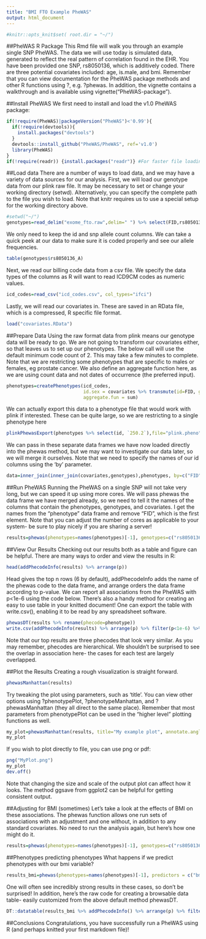 ```yaml
---
title: "BMI FTO Example PheWAS"
output: html_document
---
```

```r
#knitr::opts_knit$set( root.dir = "~/")
```
##PheWAS R Package
This Rmd file will walk you through an example single SNP PheWAS. The data we will use today is simulated data, generated to reflect the real pattern of correlation found in the EHR. You have been provided one SNP, rs8050136, which is additively coded. There are three potential covariates included: age, is.male, and bmi. Remember that you can view documentation for the PheWAS package methods and other R functions using ?, e.g. ?phewas. In addition, the vignette contains a walkthrough and is available using vignette("PheWAS-package").

##Install PheWAS
We first need to install and load the v1.0 PheWAS package:
```r
if(!require(PheWAS)|packageVersion("PheWAS")<'0.99'){
  if(!require(devtools)){
    install.packages("devtools")
  }
  devtools::install_github("PheWAS/PheWAS", ref='v1.0')
  library(PheWAS)
}
if(!require(readr)) {install.packages("readr")} #For faster file loading
```

##Load data
There are a number of ways to load data, and we may have a variety of data sources for our analysis. First, we will load our genotype data from our plink raw file. It may be necessary to set or change your working directory (setwd). Alternatively, you can specify the complete path to the file you wish to load. Note that knitr requires us to use a special setup for the working directory above.
```r
#setwd("~/")
genotypes=read_delim("exome_fto.raw",delim=" ") %>% select(FID,rs8050136_A)
```
We only need to keep the id and snp allele count columns. We can take a quick peek at our data to make sure it is coded properly and see our allele frequencies.
```r
table(genotypes$rs8050136_A)
```
Next, we read our billing code data from a csv file. We specify the data types of the columns as R will want to read ICD9CM codes as numeric values.
```r
icd_codes=read_csv("icd_codes.csv", col_types="ifci")
```
Lastly, we will read our covariates in. These are saved in an RData file, which is a compressed, R specific file format.
```r
load("covariates.RData")
```

##Prepare Data
Using the raw format data from plink means our genotype data will be ready to go. We are not going to transform our covariates either, so that leaves us to set up our phenotypes. The below call will use the default minimum code count of 2. This may take a few minutes to complete. Note that we are restricting some phenotypes that are specific to males or females, eg prostate cancer. We also define an aggregate function here, as we are using count data and not dates of occurrence (the preferred input).
```r
phenotypes=createPhenotypes(icd_codes, 
                            id.sex = covariates %>% transmute(id=FID, gender=ifelse(is.male,"M","F")),
                            aggregate.fun = sum)
```
We can actually export this data to a phenotype file that would work with plink if interested. These can be quite large, so we are restricting to a single phenotype here
```r
plinkPhewasExport(phenotypes %>% select(id, `250.2`),file="plink.pheno")
```
We can pass in these separate data frames we have now loaded directly into the phewas method, but we may want to investigate our data later, so we will merge it ourselves. Note that we need to specify the names of our id columns using the 'by' parameter.
```r
data=inner_join(inner_join(covariates,genotypes),phenotypes, by=c("FID"="id"))
```

##Run PheWAS
Running the PheWAS on a single SNP will not take very long, but we can speed it up using more cores. We will pass phewas the data frame we have merged already, so we need to tell it the names of the columns that contain the phenotypes, genotypes, and covariates. I get the names from the "phenotype" data frame and remove "FID", which is the first element. Note that you can adjust the number of cores as applicable to your system- be sure to play nicely if you are sharing a server!
```r
results=phewas(phenotypes=names(phenotypes)[-1], genotypes=c("rs8050136_A"), covariates=c("age", "is.male"), data=data, cores=1)
```

##View Our Results
Checking out our results both as a table and figure can be helpful. There are many ways to order and view the results in R:
```r
head(addPhecodeInfo(results) %>% arrange(p)) 
```

Head gives the top n rows (6 by default), addPhecodeInfo adds the name of the phewas code to the data frame, and arrange orders the data frame according to p-value.
We can report all associations from the PheWAS with p<1e-6 using the code below. There's also a handy method for creating an easy to use table in your knitted document! One can export the table with write.csv(), enabling it to be read by any spreadsheet software.
```r
phewasDT(results %>% rename(phecode=phenotype))
write.csv(addPhecodeInfo(results) %>% arrange(p) %>% filter(p<1e-6) %>% select(phecode, description, snp, OR, p, n_total, n_cases, n_controls), file="top-results.csv")
```

Note that our top results are three phecodes that look very similar. As you may remember, phecodes are hierarchical. We shouldn't be surprised to see the overlap in association here- the cases for each test are largely overlapped.

##Plot the Results
Creating a rough visualization is straight forward.
```r
phewasManhattan(results)
```

Try tweaking the plot using parameters, such as 'title'. You can view other options using ?phenotypePlot, ?phenotypeManhattan, and ?phewasManhattan (they all direct to the same place). Remember that most parameters from phenotypePlot can be used in the "higher level" plotting functions as well. 
```r
my_plot=phewasManhattan(results, title="My example plot", annotate.angle=0)
my_plot
```

If you wish to plot directly to file, you can use png or pdf:
```r
png("MyPlot.png")
my_plot
dev.off()
```

Note that changing the size and scale of the output plot can affect how it looks. The method ggsave from ggplot2 can be helpful for getting consistent output.

##Adjusting for BMI (sometimes)
Let's take a look at the effects of BMI on these associations. The phewas function allows one run sets of associations with an adjustment and one without, in addition to any standard covariates. No need to run the analysis again, but here's how one might do it.
```r
results=phewas(phenotypes=names(phenotypes)[-1], genotypes=c("rs8050136_A"), covariates=list(c("age", "is.male"),c("age", "is.male","bmi")), data=data, cores=4)
```

##Phenotypes predicting phenotypes
What happens if we predict phenotypes with our bmi variable?
```r
results_bmi=phewas(phenotypes=names(phenotypes)[-1], predictors = c("bmi"), covariates=c("age", "is.male"), data=data, cores=4, additive.genotypes = F)
```
One will often see incredibly strong results in these cases, so don't be surprised! In addition, here's the raw code for creating a browsable data table- easily customized from the above default method phewasDT.
```r
DT::datatable(results_bmi %>% addPhecodeInfo() %>% arrange(p) %>% filter(!is.na(p)) %>% transmute(phecode, description, predictor, OR=round(OR,2), p=signif(p,2), n_total, n_cases, n_controls))
```


##Conclusions
Congratulations, you have successfully run a PheWAS using R (and perhaps knitted your first markdown file)!
